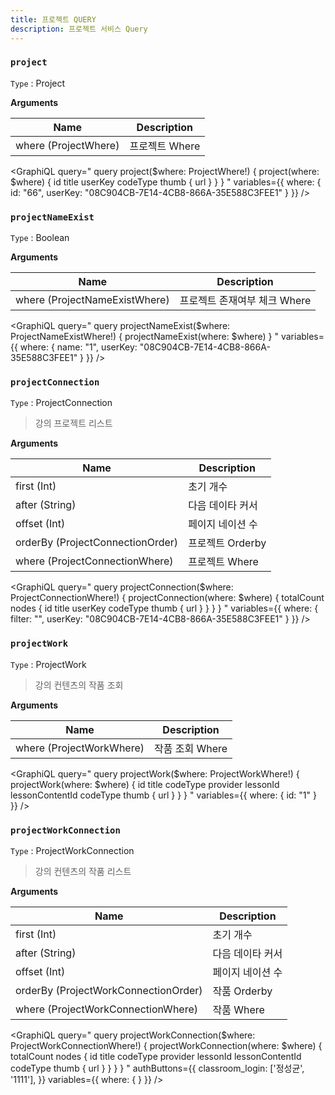 ```yaml
---
title: 프로젝트 QUERY
description: 프로젝트 서비스 Query
---
```



### `project`
`Type` : <Link to="/object/project/#Project/">Project</Link>

**Arguments**

| Name | Description |
| -------- | -------- | 
| where  (<Link to="/input/project/#ProjectWhere">ProjectWhere</Link>)  | 프로젝트 Where  | 

<GraphiQL
  query="
    query project($where: ProjectWhere!) {
      project(where: $where) {
        id
        title
        userKey
        codeType
        thumb {
            url
        }
      }
    }
  "
  variables={{
    where: {
      id: "66",
      userKey: "08C904CB-7E14-4CB8-866A-35E588C3FEE1"
    }
  }}
/>

### `projectNameExist`
`Type` : Boolean

**Arguments**

| Name | Description |
| -------- | -------- | 
| where  (<Link to="/input/project/#ProjectNameExistWhere">ProjectNameExistWhere</Link>)  | 프로젝트 존재여부 체크 Where  | 

<GraphiQL
  query="
    query projectNameExist($where: ProjectNameExistWhere!) {
      projectNameExist(where: $where) 
    }
  "
  variables={{
    where: {
      name: "1",
      userKey: "08C904CB-7E14-4CB8-866A-35E588C3FEE1"
    }
  }}
/>


### `projectConnection`
`Type` : <Link to="/object/project/#ProjectConnection/">ProjectConnection</Link>

> 강의 프로젝트 리스트

**Arguments**

| Name | Description |
| -------- | -------- | 
| first (Int) | 초기 개수
| after (String) | 다음 데이타 커서
| offset (Int) | 페이지 네이션 수
| orderBy (<Link to="/input/project/#ProjectConnectionOrder">ProjectConnectionOrder</Link>)  | 프로젝트 Orderby  | 
| where  (<Link to="/input/project/#ProjectConnectionWhere">ProjectConnectionWhere</Link>)  | 프로젝트 Where  | 

<GraphiQL
  query="
    query projectConnection($where: ProjectConnectionWhere!) {
      projectConnection(where: $where) {
        totalCount
        nodes {
            id
            title
            userKey
            codeType
            thumb {
                url
            }
        }
      }
    }
  "
  variables={{
    where: {
      filter: "",
      userKey: "08C904CB-7E14-4CB8-866A-35E588C3FEE1"
    }
  }}
/>

### `projectWork`
`Type` : <Link to="/object/project/#ProjectWork/">ProjectWork</Link>

> 강의 컨텐츠의 작품 조회 

**Arguments**

| Name | Description |
| -------- | -------- | 
| where  (<Link to="/input/project/#ProjectWorkWhere">ProjectWorkWhere</Link>)  | 작품 조회 Where  | 

<GraphiQL
  query="
    query projectWork($where: ProjectWorkWhere!) {
      projectWork(where: $where) {
        id
        title
        codeType
        provider
        lessonId
        lessonContentId
        codeType
        thumb {
          url
        }
      }
    }
  "
  variables={{
    where: {
      id: "1"
    }
  }}
/>




### `projectWorkConnection`
`Type` : <Link to="/object/project/#ProjectWorkConnection/">ProjectWorkConnection</Link>

> 강의 컨텐츠의 작품 리스트 

**Arguments**

| Name | Description |
| -------- | -------- | 
| first (Int) | 초기 개수
| after (String) | 다음 데이타 커서
| offset (Int) | 페이지 네이션 수
| orderBy (<Link to="/input/project/#ProjectWorkConnectionOrder">ProjectWorkConnectionOrder</Link>)  | 작품 Orderby  | 
| where  (<Link to="/input/project/#ProjectWorkConnectionWhere">ProjectWorkConnectionWhere</Link>)  | 작품 Where  | 

<GraphiQL
  query="
    query projectWorkConnection($where: ProjectWorkConnectionWhere!) {
      projectWorkConnection(where: $where) {
        totalCount
        nodes {
          id
          title
          codeType
          provider
          lessonId
          lessonContentId
          codeType
          thumb {
            url
          }
        }
      }
    }
  "
  authButtons={{
    classroom_login: ['정성균', '1111'],
  }}
  variables={{
    where: {
    }
  }}
/>

